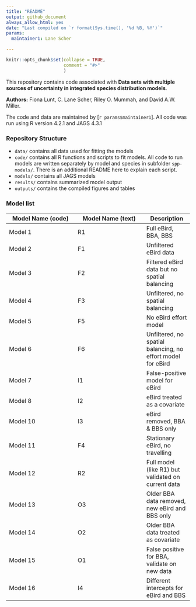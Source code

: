 ```yaml
---
title: "README"
output: github_document
always_allow_html: yes  
date: "Last compiled on `r format(Sys.time(), '%d %B, %Y')`"
params:
  maintainer1: Lane Scher

---
```


<!-- README.md is generated from README.RMD; knit at end -->
```r
knitr::opts_chunk$set(collapse = TRUE,
                      comment = "#>"
                      )
```


This repository contains code associated with 
**Data sets with multiple sources of uncertainty in integrated species distribution models**. 

**Authors:** Fiona Lunt, C. Lane Scher, Riley O. Mummah, and David A.W. Miller. 

The code and data are maintained by [`r params$maintainer1`]. All code was run using R version 4.2.1 and JAGS 4.3.1

### Repository Structure
- `data/` contains all data used for fitting the models
- `code/` contains all R functions and scripts to fit models. All code to run models are written separately by model and species in subfolder `spp-models/`. There is an additional README here to explain each script.
- `models/` contains all JAGS models
- `results/` contains summarized model output
- `outputs/` contains the compiled figures and tables


### Model list

| Model Name (code) | Model Name (text) | Description |
|-------------------|-------------------|-------------|
| Model 1           | R1                | Full eBird, BBA, BBS  |
| Model 2           | F1                | Unfiltered eBird data |
| Model 3           | F2                | Filtered eBird data but no spatial balancing |
| Model 4           | F3                | Unfiltered, no spatial balancing |
| Model 5           | F5                | No eBird effort model |
| Model 6           | F6                | Unfiltered, no spatial balancing, no effort model for eBird |
| Model 7           | I1                | False-positive model for eBird |
| Model 8           | I2                | eBird treated as a covariate  |
| Model 10          | I3                | eBird removed, BBA & BBS only |
| Model 11          | F4                | Stationary eBird, no travelling |
| Model 12          | R2                | Full model (like R1) but validated on current data |
| Model 13          | O3                | Older BBA data removed, new eBird and BBS only |
| Model 14          | O2                | Older BBA data treated as covariate |
| Model 15          | O1                | False positive for BBA, validate on new data |
| Model 16          | I4                | Different intercepts for eBird and BBS |


